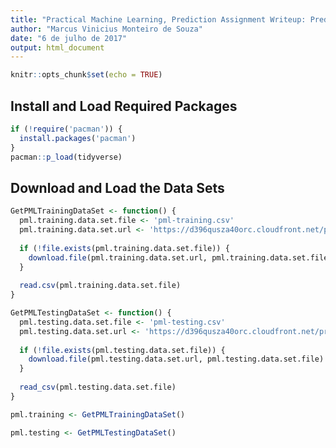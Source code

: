 ```yaml
---
title: "Practical Machine Learning, Prediction Assignment Writeup: Predict How Exercises Were Done"
author: "Marcus Vinicius Monteiro de Souza"
date: "6 de julho de 2017"
output: html_document
---
```


```r
knitr::opts_chunk$set(echo = TRUE)
```

## Install and Load Required Packages
```r
if (!require('pacman')) {
  install.packages('pacman')
}
pacman::p_load(tidyverse)
```

## Download and Load the Data Sets

```r
GetPMLTrainingDataSet <- function() {
  pml.training.data.set.file <- 'pml-training.csv'
  pml.training.data.set.url <- 'https://d396qusza40orc.cloudfront.net/predmachlearn/pml-training.csv'
  
  if (!file.exists(pml.training.data.set.file)) {
    download.file(pml.training.data.set.url, pml.training.data.set.file)
  }
  
  read.csv(pml.training.data.set.file)
}

GetPMLTestingDataSet <- function() {
  pml.testing.data.set.file <- 'pml-testing.csv'
  pml.testing.data.set.url <- 'https://d396qusza40orc.cloudfront.net/predmachlearn/pml-testing.csv'
  
  if (!file.exists(pml.testing.data.set.file)) {
    download.file(pml.testing.data.set.url, pml.testing.data.set.file)
  }
  
  read_csv(pml.testing.data.set.file)
}

pml.training <- GetPMLTrainingDataSet()

pml.testing <- GetPMLTestingDataSet()
```
